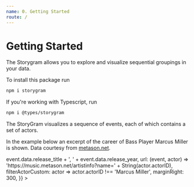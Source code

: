```yaml
---
name: 0. Getting Started
route: /
---
```



# Getting Started

The Storygram allows you to explore and visualize sequential groupings in your data.

To install this package run

```sh
npm i storygram
```

If you're working with Typescript, run

```sh
npm i @types/storygram
```

The StoryGram visualizes a sequence of events, each of which contains a set of actors. 

In the example below an excerpt of the career of Bass Player Marcus Miller is shown. Data courtesy from [metason.net](https://metason.net/).

<Playground>
<StorygramGUI 
  data={MetasonData()}
  config={{
    dataFormat: 'array',
    eventField: 'release_year',
    actorArrayField: 'participants',
    filterGroupAmt: [3, undefined],
    filterGroupSize: [5, 15],
    filterEventValue: [1982, 1989],
    eventDescription: event =>
      event.data.release_title + ', ' + event.data.release_year,
    url: (event, actor) =>
      'https://music.metason.net/artistinfo?name=' + String(actor.actorID),
    filterActorCustom: actor => actor.actorID !== 'Marcus Miller',
    marginRight: 300,
  }}
></StorygramGUI>
</Playground>